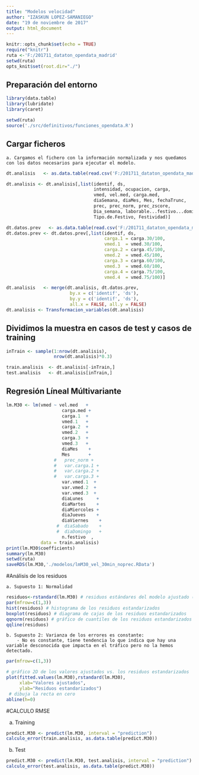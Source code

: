 ---
title: "Modelos velocidad"
author: "IZASKUN LOPEZ-SAMANIEGO"
date: "19 de noviembre de 2017"
output: html_document
---

```{r setup, include=FALSE}
knitr::opts_chunk$set(echo = TRUE)
require("knitr")
ruta <-'F:/201711_dataton_opendata_madrid'
setwd(ruta)
opts_knit$set(root.dir="./")

```


## Preparación del entorno

```{r entorno}
library(data.table)
library(lubridate)
library(caret)

setwd(ruta)
source('./src/definitivos/funciones_opendata.R')

```

## Cargar ficheros

    a. Cargamos el fichero con la información normalizada y nos quedamos con los datos necesarios para ejecutar el modelo.
    
```{r carga_ficheros}
dt.analisis   <- as.data.table(read.csv('F:/201711_dataton_opendata_madrid/dat/PM16_dataset.csv'))

dt.analisis <- dt.analisis[,list(identif, ds, 
                                 intensidad, ocupacion, carga,
                                 vmed, vel.med, carga.med,
                                 diaSemana, diaMes, Mes, fechaTrunc,
                                 prec, prec_norm, prec_zscore,
                                 Dia_semana, laborable...festivo...domingo.festivo,
                                 Tipo.de.Festivo, Festividad)]
```

```{r carga_ficheros_datos_prev}
dt.datos.prev   <- as.data.table(read.csv('F:/201711_dataton_opendata_madrid/dat/trafico_outlier_datos_previos.csv', sep = ';'))
dt.datos.prev <- dt.datos.prev[,list(identif, ds, 
                                     carga.1 = carga.30/100,
                                     vmed.1  = vmed.30/100,
                                     carga.2 = carga.45/100,
                                     vmed.2  = vmed.45/100,
                                     carga.3 = carga.60/100,
                                     vmed.3  = vmed.60/100,
                                     carga.4 = carga.75/100,
                                     vmed.4  = vmed.75/100)]
```

```{r preparar_datos}
dt.analisis   <- merge(dt.analisis, dt.datos.prev,
                        by.x = c('identif', 'ds'),
                        by.y = c('identif', 'ds'),
                        all.x = FALSE, all.y = FALSE)
dt.analisis <- Transformacion_variables(dt.analisis)
```

## Dividimos la muestra en casos de test y casos de training

```{r test_and_testing, echo=TRUE}

inTrain <- sample(1:nrow(dt.analisis),
                  nrow(dt.analisis)*0.3)

train.analisis  <- dt.analisis[-inTrain,]
test.analisis   <- dt.analisis[inTrain,]

```

## Regresión Líneal Múltivariante

```{r Reg Lineal, echo=TRUE}

lm.M30 <- lm(vmed ~ vel.med   +
                     carga.med +
                     carga.1  +
                     vmed.1   +
                     carga.2  +
                     vmed.2   +
                     carga.3  +
                     vmed.3   +
                     diaMes    +
                     Mes       +
                  #   prec_norm +
                  #   var.carga.1 +
                  #   var.carga.2 +
                  #   var.carga.3 +
                     var.vmed.1  +
                     var.vmed.2  +
                     var.vmed.3  +
                     diaLunes     +
                     diaMartes    +
                     diaMiercoles +
                     diaJueves    +
                     diaViernes    +
                   #  diaSabado    +
                   #  diaDomingo   +
                     n.festivo  ,
             data = train.analisis)
print(lm.M30$coefficients)
summary(lm.M30)
setwd(ruta)
saveRDS(lm.M30,'./modelos/lmM30_vel_30min_noprec.RData')

```

#Análisis de los residuos

    a. Supuesto 1: Normalidad
```{r analisis residuos 1, echo=TRUE}

residuos<-rstandard(lm.M30) # residuos estándares del modelo ajustado (completo) 
par(mfrow=c(1,3))  
hist(residuos) # histograma de los residuos estandarizados 
boxplot(residuos) # diagrama de cajas de los residuos estandarizados 
qqnorm(residuos) # gráfico de cuantiles de los residuos estandarizados 
qqline(residuos)
```

    b. Supuesto 2: Varianza de los errores es constante:
        - No es constante, tiene tendencia lo que indica que hay una variable desconocida que impacta en el tráfico pero no la hemos detectado.
    
```{r analisis residuos 2, echo=TRUE}
par(mfrow=c(1,3))  

# gráfico 2D de los valores ajustados vs. los residuos estandarizados 
plot(fitted.values(lm.M30),rstandard(lm.M30), 
     xlab="Valores ajustados", 
     ylab="Residuos estandarizados") 
 # dibuja la recta en cero
abline(h=0)
```
   
#CALCULO RMSE
  
  a. Training

```{r RMSE Training, echo=TRUE}
predict.M30 <- predict(lm.M30, interval = "prediction")
calculo_error(train.analisis, as.data.table(predict.M30))

```

  b. Test

```{r RMSE Test, echo=TRUE}
predict.M30 <- predict(lm.M30, test.analisis, interval = "prediction")
calculo_error(test.analisis, as.data.table(predict.M30))

```
